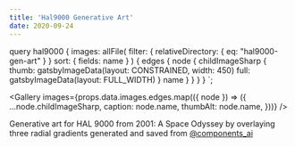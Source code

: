 ```yaml
---
title: 'Hal9000 Generative Art'
date: 2020-09-24
---
```



  query hal9000 {
    images: allFile(
      filter: { relativeDirectory: { eq: "hal9000-gen-art" } }
      sort: { fields: name }
    ) {
      edges {
        node {
          childImageSharp {
            thumb: gatsbyImageData(layout: CONSTRAINED, width: 450)
            full: gatsbyImageData(layout: FULL_WIDTH)
          }
          name
        }
      }
    }
  }
`;

<Gallery
  images={props.data.images.edges.map(({ node }) => ({
    ...node.childImageSharp,
    caption: node.name,
    thumbAlt: node.name,
  }))}
/>

Generative art for HAL 9000 from 2001: A Space Odyssey by overlaying three radial gradients generated and saved from
[@components_ai](https://components.ai/)

